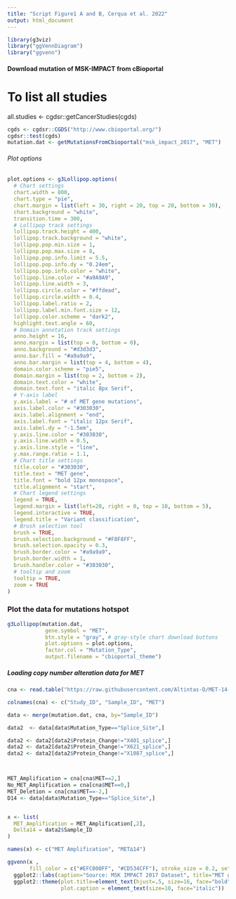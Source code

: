 ```yaml
---
title: "Script Figure1 A and B, Cerqua et al. 2022"
output: html_document
---
```


```r
library(g3viz)
library("ggVennDiagram")
library("ggvenn")
```

#### Download mutation of MSK-IMPACT from cBioportal

# To list all studies
all.studies <- cgdsr::getCancerStudies(cgds)
```r
cgds <- cgdsr::CGDS("http://www.cbioportal.org/")
cgdsr::test(cgds)
mutation.dat <- getMutationsFromCbioportal("msk_impact_2017", "MET")
```

###### Plot options

```r
plot.options <- g3Lollipop.options(
  # Chart settings
  chart.width = 800,
  chart.type = "pie",
  chart.margin = list(left = 30, right = 20, top = 20, bottom = 30),
  chart.background = "white",
  transition.time = 300,
  # Lollipop track settings
  lollipop.track.height = 400,
  lollipop.track.background = "white",
  lollipop.pop.min.size = 1,
  lollipop.pop.max.size = 8,
  lollipop.pop.info.limit = 5.5,
  lollipop.pop.info.dy = "0.24em",
  lollipop.pop.info.color = "white",
  lollipop.line.color = "#a9A9A9",
  lollipop.line.width = 3,
  lollipop.circle.color = "#ffdead",
  lollipop.circle.width = 0.4,
  lollipop.label.ratio = 2,
  lollipop.label.min.font.size = 12,
  lollipop.color.scheme = "dark2",
  highlight.text.angle = 60,
  # Domain annotation track settings
  anno.height = 16,
  anno.margin = list(top = 0, bottom = 0),
  anno.background = "#d3d3d3",
  anno.bar.fill = "#a9a9a9",
  anno.bar.margin = list(top = 4, bottom = 4),
  domain.color.scheme = "pie5",
  domain.margin = list(top = 2, bottom = 2),
  domain.text.color = "white",
  domain.text.font = "italic 8px Serif",
  # Y-axis label
  y.axis.label = "# of MET gene mutations",
  axis.label.color = "#303030",
  axis.label.alignment = "end",
  axis.label.font = "italic 12px Serif",
  axis.label.dy = "-1.5em",
  y.axis.line.color = "#303030",
  y.axis.line.width = 0.5,
  y.axis.line.style = "line",
  y.max.range.ratio = 1.1,
  # Chart title settings
  title.color = "#303030",
  title.text = "MET gene",
  title.font = "bold 12px monospace",
  title.alignment = "start",
  # Chart legend settings
  legend = TRUE,
  legend.margin = list(left=20, right = 0, top = 10, bottom = 5),
  legend.interactive = TRUE,
  legend.title = "Variant classification",
  # Brush selection tool
  brush = TRUE,
  brush.selection.background = "#F8F8FF",
  brush.selection.opacity = 0.3,
  brush.border.color = "#a9a9a9",
  brush.border.width = 1,
  brush.handler.color = "#303030",
  # tooltip and zoom
  tooltip = TRUE,
  zoom = TRUE
)
```

### Plot the data for mutations hotspot

```r
g3Lollipop(mutation.dat,
			gene.symbol = "MET",
			btn.style = "gray", # gray-style chart download buttons
			plot.options = plot.options,
			factor.col = "Mutation_Type",
			output.filename = "cbioportal_theme")
```

##### Loading copy number alteration data for MET  
  

```r
cna <- read.table("https://raw.githubusercontent.com/Altintas-D/MET-14-promotes-a-ligand-dependent-AKT-driven-invasive-growth/Figures-1A-and-1B-cBioPortal/cna_MSK_IMPACT_2017.txt", header = T, sep = "\t", dec=".")

colnames(cna) <- c("Study_ID", "Sample_ID", "MET")

data <- merge(mutation.dat, cna, by="Sample_ID")

data2  <- data[data$Mutation_Type=="Splice_Site",]

data2 <- data2[data2$Protein_Change!="X401_splice",]
data2 <- data2[data2$Protein_Change!="X621_splice",]
data2 <- data2[data2$Protein_Change!="X1087_splice",]



MET_Amplification = cna[cna$MET==2,] 
No_MET_Amplification = cna[cna$MET==0,]
MET_Deletion = cna[cna$MET==-2,]
D14 <- data[data$Mutation_Type=="Splice_Site",]


x <- list(
  MET_Amplification = MET_Amplification[,2], 
  Delta14 = data2$Sample_ID
)

names(x) <- c("MET Amplification", "MET∆14") 

ggvenn(x ,
       fill_color = c("#EFC000FF", "#CD534CFF"), stroke_size = 0.2, set_name_size = 5) + 
  ggplot2::labs(caption="Source: MSK IMPACT 2017 Dataset", title="MET gene amplification and \nMET∆14 co-occurence") +
  ggplot2::theme(plot.title=element_text(hjust=.5, size=16, face="bold"),
                 plot.caption = element_text(size=10, face="italic")) 
```

			
